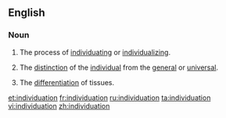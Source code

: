 ==English==
{{wikipedia}}

===Noun===
{{en-noun|-}}

# The process of [[individuating]] or [[individualize|individualizing]].
# {{philosophy}} The [[distinction]] of the [[individual]] from the [[general]] or [[universal]].
# {{biology}} The [[differentiation]] of tissues.

[[et:individuation]]
[[fr:individuation]]
[[ru:individuation]]
[[ta:individuation]]
[[vi:individuation]]
[[zh:individuation]]